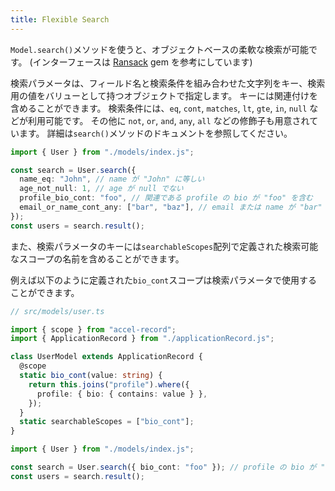 ```yaml
---
title: Flexible Search
---
```


`Model.search()`メソッドを使うと、オブジェクトベースの柔軟な検索が可能です。
(インターフェースは [Ransack](https://activerecord-hackery.github.io/ransack/) gem を参考にしています)

検索パラメータは、フィールド名と検索条件を組み合わせた文字列をキー、検索用の値をバリューとして持つオブジェクトで指定します。
キーには関連付けを含めることができます。
検索条件には、`eq`, `cont`, `matches`, `lt`, `gte`, `in`, `null` などが利用可能です。
その他に `not`, `or`, `and`, `any`, `all` などの修飾子も用意されています。
詳細は`search()`メソッドのドキュメントを参照してください。

```ts
import { User } from "./models/index.js";

const search = User.search({
  name_eq: "John", // name が "John" に等しい
  age_not_null: 1, // age が null でない
  profile_bio_cont: "foo", // 関連である profile の bio が "foo" を含む
  email_or_name_cont_any: ["bar", "baz"], // email または name が "bar" または "baz" を含む
});
const users = search.result();
```

また、検索パラメータのキーには`searchableScopes`配列で定義された検索可能なスコープの名前を含めることができます。

例えば以下のように定義された`bio_cont`スコープは検索パラメータで使用することができます。

```ts
// src/models/user.ts

import { scope } from "accel-record";
import { ApplicationRecord } from "./applicationRecord.js";

class UserModel extends ApplicationRecord {
  @scope
  static bio_cont(value: string) {
    return this.joins("profile").where({
      profile: { bio: { contains: value } },
    });
  }
  static searchableScopes = ["bio_cont"];
}
```

```ts
import { User } from "./models/index.js";

const search = User.search({ bio_cont: "foo" }); // profile の bio が "foo" を含む
const users = search.result();
```

